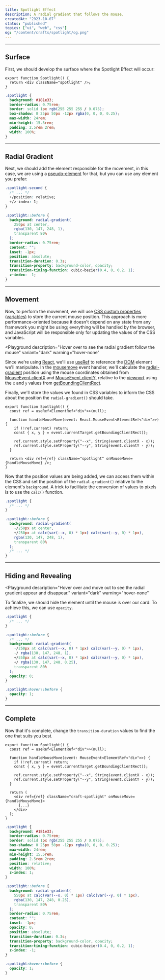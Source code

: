 ```yaml
---
title: Spotlight Effect
description: A radial gradient that follows the mouse.
createdAt: "2023-10-07"
status: "published"
topics: ["ui", "web", "css"]
og: "/content/crafts/spotlight/og.png"
---
```


<Playground warning="hover-none" variant="dark">
  <Spotlight />
</Playground>

---

## Surface

First, we should develop the surface where the Spotlight Effect will occur:

<Playground variant="dark">
  <SpotlightFirst />
</Playground>

```tsx showLineNumbers title="Spotlight.tsx"
export function Spotlight() {
  return <div className="spotlight" />;
}
```

```css showLineNumbers title="styles.css"
.spotlight {
  background: #181e33;
  border-radius: 0.75rem;
  border: solid 1px rgb(255 255 255 / 0.075);
  box-shadow: 0 25px 50px -12px rgba(0, 0, 0, 0.25);
  max-width: 24rem;
  min-height: 15.5rem;
  padding: 2.5rem 2rem;
  width: 100%;
}
```

---

## Radial Gradient

Next, we should add the element responsible for the movement, in this case, we are using a [pseudo-element](https://developer.mozilla.org/en-US/docs/Web/CSS/Pseudo-elements) for that, but you can use any element you prefer:

<Playground variant="dark">
  <SpotlightSecond />
</Playground>

```css showLineNumbers title="styles.css" {3,4}
.spotlight-second {
  /* ... */
  +/position: relative;
  +/z-index: 1;
}

.spotlight::before {
  background: radial-gradient(
    250px at center,
    rgba(130, 147, 248, 1),
    transparent 80%
  );
  border-radius: 0.75rem;
  content: "";
  inset: -1px;
  position: absolute;
  transition-duration: 0.3s;
  transition-property: background-color, opacity;
  transition-timing-function: cubic-bezier(0.4, 0, 0.2, 1);
  z-index: -1;
}
```

---

## Movement

Now, to perform the movement, we will use [CSS custom properties (variables)](https://developer.mozilla.org/en-US/docs/Web/CSS/Using_CSS_custom_properties) to store the current mouse position.
This approach is more performance-oriented because it doesn't depend on any state from any framework you might be using; everything will be handled by the browser, and JavaScript will be responsible only for updating the values of the CSS variables.

<Playground
  description="Hover over to see the radial gradient follow the mouse"
  variant="dark"
  warning="hover-none"
>
  <SpotlightThird />
</Playground>

Since we're using [React](https://react.dev), we'll use [useRef](https://react.dev/reference/react/useRef) to reference the [DOM](https://developer.mozilla.org/en-US/docs/Web/API/Document_Object_Model) element we'll manipulate. In the [mousemove](https://developer.mozilla.org/en-US/docs/Web/API/Element/mousemove_event) event handler, we'll calculate the [radial-gradient](https://developer.mozilla.org/en-US/docs/Web/CSS/gradient/radial-gradient) position using the mouse coordinates obtained from [MouseEvent.clientX](https://developer.mozilla.org/en-US/docs/Web/API/MouseEvent/clientX) and [MouseEvent.clientY](https://developer.mozilla.org/en-US/docs/Web/API/MouseEvent/clientY), relative to the [viewport](https://developer.mozilla.org/en-US/docs/Glossary/Viewport) using the `x` and `y` values from [getBoundingClientRect](https://developer.mozilla.org/en-US/docs/Web/API/Element/getBoundingClientRect).

Finally, we'll store the values we found in CSS variables to inform the CSS about the position the `radial-gradient()` should take.

```tsx showLineNumbers title="Spotlight.tsx"
export function Spotlight() {
  const ref = useRef<ElementRef<"div">>(null);

  function handleMouseMove(event: React.MouseEvent<ElementRef<"div">>) {
    if (!ref.current) return;
    const { x, y } = event.currentTarget.getBoundingClientRect();

    ref.current.style.setProperty("--x", String(event.clientX - x));
    ref.current.style.setProperty("--y", String(event.clientY - y));
  }

  return <div ref={ref} className="spotlight" onMouseMove={handleMouseMove} />;
}
```

Now that the position values are being added, we can access them within the CSS and set the position of the `radial-gradient()` relative to the element's `background`. A trick to facilitate the conversion of values to pixels is to use the `calc()` function.

```css showLineNumbers title="styles.css" {7,8}
.spotlight {
  /* ... */
}

.spotlight::before {
  background: radial-gradient(
    -/250px at center,
    +/250px at calc(var(--x, 0) * 1px) calc(var(--y, 0) * 1px),
    rgba(130, 147, 248, 1),
    transparent 80%
  );
  /* ... */
}
```

---

## Hiding and Revealing

<Playground
  description="Hover over and move out to see the radial gradient appear and disappear."
  variant="dark"
  warning="hover-none"
>
  <SpotlightFourth />
</Playground>

To finalize, we should hide the element until the mouse is over our card. To achieve this, we can use `opacity`.

```css showLineNumbers title="styles.css" {8-11}
.spotlight {
  /* ... */
}

.spotlight::before {
  /* ... */
  background: radial-gradient(
    -/250px at calc(var(--x, 0) * 1px) calc(var(--y, 0) * 1px),
    -/ rgba(130, 147, 248, 1),
    +/550px at calc(var(--x, 0) * 1px) calc(var(--y, 0) * 1px),
    +/ rgba(130, 147, 248, 0.25),
    transparent 80%
  );
  opacity: 0;
}

.spotlight:hover::before {
  opacity: 1;
}
```

---

## Complete

<Playground variant="dark" warning="hover-none">
  <Spotlight />
</Playground>

Now that it's complete, change the `transition-duration` values to find the one that suits you best.

```tsx showLineNumbers title="Spotlight.tsx"
export function Spotlight() {
  const ref = useRef<ElementRef<"div">>(null);

  function handleMouseMove(event: MouseEvent<ElementRef<"div">>) {
    if (!ref.current) return;
    const { x, y } = event.currentTarget.getBoundingClientRect();

    ref.current.style.setProperty("--x", String(event.clientX - x));
    ref.current.style.setProperty("--y", String(event.clientY - y));
  }

  return (
    <div ref={ref} className="craft-spotlight" onMouseMove={handleMouseMove}>
      {...}
    </div>
  );
}
```

```css showLineNumbers title="styles.css"
.spotlight {
  background: #181e33;
  border-radius: 0.75rem;
  border: solid 1px rgb(255 255 255 / 0.075);
  box-shadow: 0 25px 50px -12px rgba(0, 0, 0, 0.25);
  max-width: 24rem;
  min-height: 15.5rem;
  padding: 2.5rem 2rem;
  position: relative;
  width: 100%;
  z-index: 1;
}

.spotlight::before {
  background: radial-gradient(
    550px at calc(var(--x, 0) * 1px) calc(var(--y, 0) * 1px),
    rgba(130, 147, 248, 0.25),
    transparent 80%
  );
  border-radius: 0.75rem;
  content: "";
  inset: -1px;
  opacity: 0;
  position: absolute;
  transition-duration: 0.3s;
  transition-property: background-color, opacity;
  transition-timing-function: cubic-bezier(0.4, 0, 0.2, 1);
  z-index: -1;
}

.spotlight:hover::before {
  opacity: 1;
}
```
